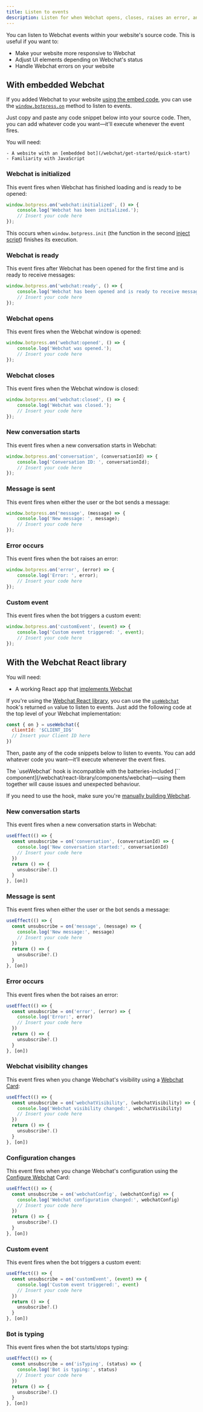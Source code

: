 ```yaml
---
title: Listen to events
description: Listen for when Webchat opens, closes, raises an error, and more.
---
```


You can listen to Webchat events within your website's source code. This is useful if you want to:

- Make your website more responsive to Webchat
- Adjust UI elements depending on Webchat's status
- Handle Webchat errors on your website

## With embedded Webchat

If you added Webchat to your website [using the embed code](/webchat/get-started/quick-start), you can use the [`window.botpress.on`](/webchat/interact/reference#on) method to listen to events.

Just copy and paste any code snippet below into your source code. Then, you can add whatever code you want—it'll execute whenever the event fires.

<Info>
    You will need:

    - A website with an [embedded bot](/webchat/get-started/quick-start)
    - Familiarity with JavaScript

</Info>

### Webchat is initialized

This event fires when Webchat has finished loading and is ready to be opened:

``` javascript index.js {3}
window.botpress.on('webchat:initialized', () => {
	console.log('Webchat has been initialized.');
    // Insert your code here
});
```

This occurs when `window.botpress.init` (the function in the second [inject script](/webchat/get-started/quick-start)) finishes its execution.

### Webchat is ready

This event fires after Webchat has been opened for the first time and is ready to receive messages:

``` javascript index.js {3}
window.botpress.on('webchat:ready', () => {
	console.log('Webchat has been opened and is ready to receive messages.');
    // Insert your code here
});
```

### Webchat opens

This event fires when the Webchat window is opened:

``` javascript index.js {3}
window.botpress.on('webchat:opened', () => {
    console.log('Webchat was opened.');
    // Insert your code here
});
```

### Webchat closes

This event fires when the Webchat window is closed:

``` javascript index.js {3}
window.botpress.on('webchat:closed', () => {
    console.log('Webchat was closed.');
    // Insert your code here
});
```

### New conversation starts

This event fires when a new conversation starts in Webchat:

``` javascript index.js {3}
window.botpress.on('conversation', (conversationId) => {
	console.log('Conversation ID: ', conversationId);
    // Insert your code here
});
```

### Message is sent

This event fires when either the user or the bot sends a message:

``` javascript index.js {3}
window.botpress.on('message', (message) => {
	console.log('New message: ', message);
    // Insert your code here
});
```

### Error occurs

This event fires when the bot raises an error:

``` javascript index.js {3}
window.botpress.on('error', (error) => {
	console.log('Error: ', error);
    // Insert your code here
});
```

### Custom event

This event fires when the bot triggers a custom event:

``` javascript index.js {3}
window.botpress.on('customEvent', (event) => {
    console.log('Custom event triggered: ', event);
	// Insert your code here
});
```

## With the Webchat React library

<Info>
  You will need:

  - A working React app that [implements Webchat](/webchat/react-library/get-started#step-2%3A-build-a-component)
</Info>

If you're using the [Webchat React library](/webchat/react-library/get-started), you can use the [`useWebchat`](/webchat/react-library/hooks/use-webchat-client) hook's returned `on` value to listen to events. Just add the following code at the top level of your Webchat implementation:

```jsx useWebchat
const { on } = useWebchat({
  clientId: '$CLIENT_ID$'
  // Insert your Client ID here
})
```

Then, paste any of the code snippets below to listen to events. You can add whatever code you want—it’ll execute whenever the event fires.

<Warning>
  The `useWebchat` hook is incompatible with the batteries-included [`<Webchat>` component](/webchat/react-library/components/webchat)—using them together will cause issues and unexpected behaviour.

  If you need to use the hook, make sure you're [manually building Webchat](/webchat/react-library/get-started#option-2%3A-build-webchat-manually).
</Warning>

### New conversation starts

This event fires when a new conversation starts in Webchat:

```jsx highlight={4}
useEffect(() => {
  const unsubscribe = on('conversation', (conversationId) => {
    console.log('New conversation started:', conversationId)
    // Insert your code here
  })
  return () => {
    unsubscribe?.()
  }
}, [on])
```

### Message is sent

This event fires when either the user or the bot sends a message:

```jsx highlight={4}
useEffect(() => {
  const unsubscribe = on('message', (message) => {
    console.log('New message:', message)
    // Insert your code here
  })
  return () => {
    unsubscribe?.()
  }
}, [on])
```

### Error occurs

This event fires when the bot raises an error:

```jsx highlight={4}
useEffect(() => {
  const unsubscribe = on('error', (error) => {
    console.log('Error:', error)
    // Insert your code here
  })
  return () => {
    unsubscribe?.()
  }
}, [on])
```

### Webchat visibility changes

This event fires when you change Webchat's visibility using a [Webchat Card](/learn/reference/cards/webchat):

```jsx highlight={4}
useEffect(() => {
  const unsubscribe = on('webchatVisibility', (webchatVisibility) => {
    console.log('Webchat visibility changed:', webchatVisibility)
    // Insert your code here
  })
  return () => {
    unsubscribe?.()
  }
}, [on])
```

### Configuration changes

This event fires when you change Webchat's configuration using the [Configure Webchat](/learn/reference/cards/webchat#configure-webchat) Card:

```jsx highlight={4}
useEffect(() => {
  const unsubscribe = on('webchatConfig', (webchatConfig) => {
    console.log('Webchat configuration changed:', webchatConfig)
    // Insert your code here
  })
  return () => {
    unsubscribe?.()
  }
}, [on])
```

### Custom event

This event fires when the bot triggers a custom event:

```jsx highlight={4}
useEffect(() => {
  const unsubscribe = on('customEvent', (event) => {
    console.log('Custom event triggered:', event)
    // Insert your code here
  })
  return () => {
    unsubscribe?.()
  }
}, [on])
```

### Bot is typing

This event fires when the bot starts/stops typing:

```jsx highlight={4}
useEffect(() => {
  const unsubscribe = on('isTyping', (status) => {
    console.log('Bot is typing:', status)
    // Insert your code here
  })
  return () => {
    unsubscribe?.()
  }
}, [on])
```
